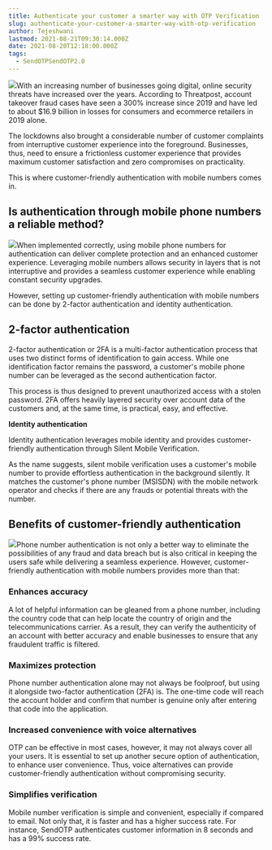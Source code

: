 ```yaml
---
title: Authenticate your customer a smarter way with OTP Verification
slug: authenticate-your-customer-a-smarter-way-with-otp-verification
author: Tejeshwani
lastmod: 2021-08-21T09:30:14.000Z
date: 2021-08-20T12:18:00.000Z
tags:
  - SendOTPSendOTP2.0
---
```


![](https://images-msg91.s3.ap-south-1.amazonaws.com/2021/08/image-2.png)With an increasing number of businesses going digital, online security threats have increased over the years. According to Threatpost, account takeover fraud cases have seen a 300% increase since 2019 and have led to about $16.9 billion in losses for consumers and ecommerce retailers in 2019 alone.

The lockdowns also brought a considerable number of customer complaints from interruptive customer experience into the foreground. Businesses, thus, need to ensure a frictionless customer experience that provides maximum customer satisfaction and zero compromises on practicality.

This is where customer-friendly authentication with mobile numbers comes in.  


**Is authentication through mobile phone numbers a reliable method?**
---------------------------------------------------------------------

![](https://images-msg91.s3.ap-south-1.amazonaws.com/2021/08/image.png)When implemented correctly, using mobile phone numbers for authentication can deliver complete protection and an enhanced customer experience. Leveraging mobile numbers allows security in layers that is not interruptive and provides a seamless customer experience while enabling constant security upgrades.

However, setting up customer-friendly authentication with mobile numbers can be done by 2-factor authentication and identity authentication.

**2-factor authentication**
---------------------------

2-factor authentication or 2FA is a multi-factor authentication process that uses two distinct forms of identification to gain access. While one identification factor remains the password, a customer's mobile phone number can be leveraged as the second authentication factor. 

This process is thus designed to prevent unauthorized access with a stolen password. 2FA offers heavily layered security over account data of the customers and, at the same time, is practical, easy, and effective.

**Identity authentication**

Identity authentication leverages mobile identity and provides customer-friendly authentication through Silent Mobile Verification.

As the name suggests, silent mobile verification uses a customer's mobile number to provide effortless authentication in the background silently. It matches the customer's phone number (MSISDN) with the mobile network operator and checks if there are any frauds or potential threats with the number.

**Benefits of customer-friendly authentication**
------------------------------------------------

![](https://images-msg91.s3.ap-south-1.amazonaws.com/2021/08/image-1.png)Phone number authentication is not only a better way to eliminate the possibilities of any fraud and data breach but is also critical in keeping the users safe while delivering a seamless experience. However, customer-friendly authentication with mobile numbers provides more than that:

### **Enhances accuracy**

A lot of helpful information can be gleaned from a phone number, including the country code that can help locate the country of origin and the telecommunications carrier. As a result, they can verify the authenticity of an account with better accuracy and enable businesses to ensure that any fraudulent traffic is filtered.

### **Maximizes protection**

Phone number authentication alone may not always be foolproof, but using it alongside two-factor authentication (2FA) is. The one-time code will reach the account holder and confirm that number is genuine only after entering that code into the application.

### **Increased convenience with voice alternatives**

OTP can be effective in most cases, however, it may not always cover all your users. It is essential to set up another secure option of authentication, to enhance user convenience. Thus, voice alternatives can provide customer-friendly authentication without compromising security.

### **Simplifies verification**

Mobile number verification is simple and convenient, especially if compared to email. Not only that, it is faster and has a higher success rate. For instance, SendOTP authenticates customer information in 8 seconds and has a 99% success rate.  
  
  


